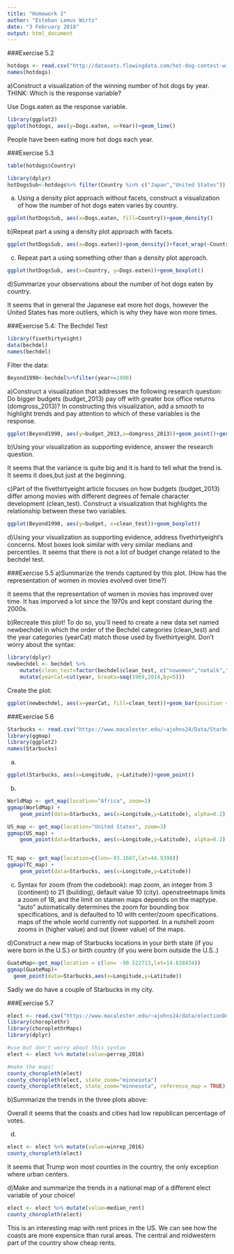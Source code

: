 ```yaml
---
title: "Homework 2"
author: "Esteban Lemus Wirtz"
date: "3 February 2018"
output: html_document
---
```


###Exercise 5.2

```r
hotdogs <- read.csv("http://datasets.flowingdata.com/hot-dog-contest-winners.csv")
names(hotdogs)
```

a)Construct a visualization of the winning number of hot dogs by year. THINK: Which is the response variable?

Use Dogs.eaten as the response variable.
```r
library(ggplot2)
ggplot(hotdogs, aes(y=Dogs.eaten, x=Year))+geom_line()
```
People have been eating more hot dogs each year.

###Exercise 5.3

```r
table(hotdogs$Country)
```

```r
library(dplyr)
hotDogsSub<-hotdogs%>% filter(Country %in% c("Japan","United States"))
```

a) Using a density plot approach without facets, construct a visualization of how the number of hot dogs eaten varies by country.

```r
ggplot(hotDogsSub, aes(x=Dogs.eaten, fill=Country))+geom_density()
```
b)Repeat part a using a density plot approach with facets.

```r
ggplot(hotDogsSub, aes(x=Dogs.eaten))+geom_density()+facet_wrap(~Country)
```
c) Repeat part a using something other than a density plot approach.

```r
ggplot(hotDogsSub, aes(x=Country, y=Dogs.eaten))+geom_boxplot()
```

d)Summarize your observations about the number of hot dogs eaten by country.

It seems that in general the Japanese eat more hot dogs, however the United States has more outliers, which is why they have won more times.




###Exercise 5.4: The Bechdel Test 
```r
library(fivethirtyeight)
data(bechdel)
names(bechdel)
```

Filter the data:
```r
Beyond1990<-bechdel%>%filter(year>=1990)
```

a)Construct a visualization that addresses the following research question: Do bigger budgets (budget_2013) pay off with greater box office returns (domgross_2013)? In constructing this visualization, add a smooth to highlight trends and pay attention to which of these variables is the response.

```r
ggplot(Beyond1990, aes(y=budget_2013,x=domgross_2013))+geom_point()+geom_smooth()
```

b)Using your visualization as supporting evidence, answer the research question.

It seems that the variance is quite big and it is hard to tell what the trend is. It seems it does,but just at the beginning.

c)Part of the fivethirtyeight article focuses on how budgets (budget_2013) differ among movies with different degrees of female character development (clean_test). Construct a visualization that highlights the relationship between these two variables.

```r
ggplot(Beyond1990, aes(y=budget, x=clean_test))+geom_boxplot()
```

d)Using your visualization as supporting evidence, address fivethirtyeight’s concerns.
Most boxes look similar with very similar medians and percentiles. It seems that there is not a lot of budget change related to the bechdel test. 

###Exercise 5.5
a)Summarize the trends captured by this plot. (How has the representation of women in movies evolved over time?)

It seems that the representation of women in movies has improved over time. It has imporved a lot since the 1970s and kept constant during the 2000s.

b)Recreate this plot! To do so, you’ll need to create a new data set named newbechdel in which the order of the Bechdel categories (clean_test) and the year categories (yearCat) match those used by fivethirtyeight. Don’t worry about the syntax:

```r
library(dplyr)
newbechdel <- bechdel %>% 
    mutate(clean_test=factor(bechdel$clean_test, c("nowomen","notalk","men","dubious","ok"))) %>% 
    mutate(yearCat=cut(year, breaks=seq(1969,2014,by=5)))
```

Create the plot:
```r
ggplot(newbechdel, aes(x=yearCat, fill=clean_test))+geom_bar(position = "fill")+scale_fill_manual(values = c("red","salmon","pink","steelblue1","steelblue4"))
```
###Exercise 5.6

```r
Starbucks <- read.csv("https://www.macalester.edu/~ajohns24/Data/Starbucks.csv")
library(ggmap)
library(ggplot2)
names(Starbucks)
```

a)
```r
ggplot(Starbucks, aes(x=Longitude, y=Latitude))+geom_point()
```

b)
```r
WorldMap <- get_map(location="Africa", zoom=2)
ggmap(WorldMap) +
    geom_point(data=Starbucks, aes(x=Longitude,y=Latitude), alpha=0.2)
```

```r
US_map <- get_map(location="United States", zoom=3)
ggmap(US_map) +
    geom_point(data=Starbucks, aes(x=Longitude,y=Latitude), alpha=0.2)


TC_map <- get_map(location=c(lon=-93.1687,lat=44.9398))
ggmap(TC_map) +
    geom_point(data=Starbucks, aes(x=Longitude,y=Latitude))
```
c) Syntax for zoom (from the codebook):
map zoom, an integer from 3 (continent) to 21 (building), default value 10 (city). openstreetmaps limits a zoom of 18, and the limit on stamen maps depends on the maptype. "auto" automatically determines the zoom for bounding box specifications, and is defaulted to 10 with center/zoom specifications. maps of the whole world currently not supported.
In a nutshell zoom zooms in (higher value) and out (lower value) of the maps.

d)Construct a new map of Starbucks locations in your birth state (if you were born in the U.S.) or birth country (if you were born outside the U.S..) 

```r
GuateMap<-get_map(location = c(lon= -90.522713,lat=14.628434))
ggmap(GuateMap)+
  geom_point(data=Starbucks,aes(x=Longitude,y=Latitude))
```
Sadly we do have a couple of Starbucks in my city.

###Exercise 5.7
```r
elect <- read.csv("https://www.macalester.edu/~ajohns24/data/electionDemographics16.csv")
library(choroplethr)
library(choroplethrMaps)
library(dplyr)
```

```r
#use but don't worry about this syntax
elect <- elect %>% mutate(value=perrep_2016)

#make the maps!
county_choropleth(elect)
county_choropleth(elect, state_zoom="minnesota")
county_choropleth(elect, state_zoom="minnesota", reference_map = TRUE)
```


b)Summarize the trends in the three plots above:

Overall it seems that the coasts and cities had low republican percentage of votes.

d)

```r
elect <- elect %>% mutate(value=winrep_2016)
county_choropleth(elect)
```
It seems that Trump won most counties in the country, the only exception where urban centers.

d)Make and summarize the trends in a national map of a different elect variable of your choice!

```r
elect <- elect %>% mutate(value=median_rent)
county_choropleth(elect)
```
This is an interesting map with rent prices in the US. We can see how the coasts are more expensice than rural areas. The central and midwestern part of the country show cheap rents. 



